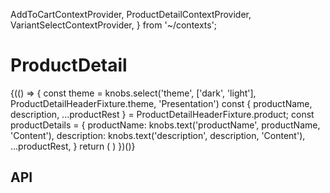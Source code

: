   AddToCartContextProvider,
  ProductDetailContextProvider,
  VariantSelectContextProvider,
} from '~/contexts';

<Meta title="Compositions/ProductDetail" component={ProductDetail} />

# ProductDetail

<Preview>
  <Story name="Base component">
    {(() => {
      const theme = knobs.select('theme', ['dark', 'light'], ProductDetailHeaderFixture.theme, 'Presentation')
      const { productName, description, ...productRest } = ProductDetailHeaderFixture.product;
      const productDetails = {
        productName: knobs.text('productName', productName, 'Content'),
        description: knobs.text('description', description, 'Content'),
        ...productRest,
      }
      return (
        <AddToCartContextProvider onClick={mockAddToCartButtonOnClick}>
          <ProductDetailContextProvider product={productDetails}>
            <VariantSelectContextProvider variants={ProductDetailHeaderFixture.product.variantOptions}>
              <ProductDetail
                __asideDetails1={{
                  copy: {
                    eyebrow: MediaWithContentFixture.copy.default.eyebrow,
                    heading: MediaWithContentFixture.copy.default.heading,
                  },
                  definitionListItems: MediaWithContentFixture.definitionList.items,
                  image: MediaWithContentFixture.image.default,
                }}
                __asideDetails2={{
                  copy: MediaWithContentFixture.kitList.copy,
                  image: MediaWithContentFixture.image.kit,
                  kitListItems: MediaWithContentFixture.kitList.items,
                }}
                breadcrumbs={ProductDetailHeaderFixture.breadcrumbs}
                className={ProductDetailFixture.className}
                copy={{
                  productHeader: {
                    ingredients: ProductDetailBodyFixture.copy.ingredients,
                  },
                }}
                quote={QuoteFixture}
                relatedProducts={CarouselFixture}
              />
            </VariantSelectContextProvider>
          </ProductDetailContextProvider>
        </AddToCartContextProvider>
      )
    })()}
  </Story>
</Preview>

## API

<Props of={ProductDetail} />
